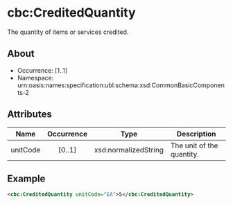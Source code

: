 # cbc:CreditedQuantity

The quantity of items or services credited.

## About

- Occurrence: [1..1]
- Namespace: urn:oasis:names:specification:ubl:schema:xsd:CommonBasicComponents-2

## Attributes

| Name     | Occurrence | Type               | Description                              |
|----------|:----------:|--------------------|------------------------------------------|
| unitCode |   [0..1]   | xsd:normalizedString | The unit of the quantity. |

## Example

```xml
<cbc:CreditedQuantity unitCode="EA">5</cbc:CreditedQuantity>
